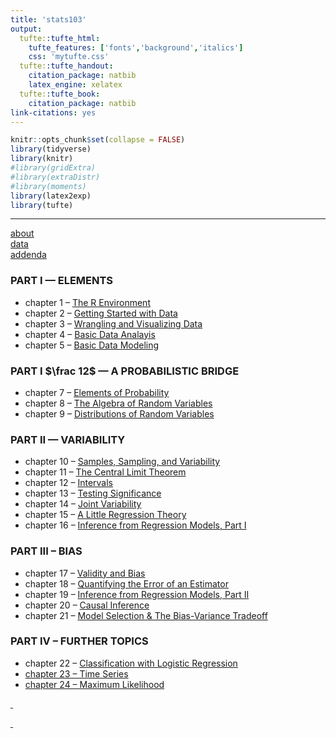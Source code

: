 ```yaml
---
title: 'stats103'
output:
  tufte::tufte_html:
    tufte_features: ['fonts','background','italics']
    css: 'mytufte.css'
  tufte::tufte_handout:
    citation_package: natbib
    latex_engine: xelatex
  tufte::tufte_book:
    citation_package: natbib
link-citations: yes
---
```


```r
knitr::opts_chunk$set(collapse = FALSE)
library(tidyverse)
library(knitr)
#library(gridExtra)
#library(extraDistr)
#library(moments)
library(latex2exp)
library(tufte)
```

\newcommand{\E}{\text{E}}
\newcommand{\Var}{\text{Var}}
\newcommand{\SD}{\text{SD}}
\newcommand{\SE}{\text{SE}}
\newcommand{\Cov}{\text{Cov}}
\newcommand{\Cor}{\text{Cor}}
\renewcommand{\P}{\text{P}}
\newcommand{\pd}[2]{\frac{\partial #1}{\partial #2}}
\newcommand{\sumin}{\sum_i^n}
\newcommand{\Bias}{\text{Bias}}

\newcommand{\head}[2]{\text{#1} \hspace{0.5cm} \text{#2}}

--- 

<a href="./about.html">about</a>  
<a href="./datasets.html">data</a>  
<a href="./addenda.html">addenda</a>

### PART I --- ELEMENTS

- chapter 1 -- <a href="./notes/c1-R.html">The R Environment</a>
- chapter 2 -- <a href="./notes/c2-data-basics.html">Getting Started with Data</a></li>
- chapter 3 -- <a href="./notes/c3-wrangle-visualize.html">Wrangling and Visualizing Data</a></li>
- chapter 4 -- <a href="./notes/c4-basic-analysis.html">Basic Data Analayis</a></li>
- chapter 5 -- <a href="./notes/c5-basic-modeling.html">Basic Data Modeling</a></li>

### PART I $\frac 12$ --- A PROBABILISTIC BRIDGE

- chapter 7 -- <a href="./notes/c7-probability-elements.html">Elements of Probability</a>
- chapter 8 -- <a href="./notes/c8-random-variables.html">The Algebra of Random Variables</a>
- chapter 9 -- <a href="./notes/c9-probability-distributions.html">Distributions of Random Variables</a>   

### PART II --- VARIABILITY

- chapter 10 -- <a href="./notes/c10-sampling.html">Samples, Sampling, and Variability</a></li>
- chapter 11 -- <a href="./notes/c11-clt.html">The Central Limit Theorem</a></li>
- chapter 12 -- <a href="./notes/c12-intervals.html">Intervals</a></li>
- chapter 13 -- <a href="./notes/c13-testing-significance.html">Testing Significance</a></li>
- chapter 14 -- <a href="./notes/c14-joint-variability.html">Joint Variability</a></li>
- chapter 15 -- <a href="./notes/c15-regression-theory.html">A Little Regression Theory</a></li>
- chapter 16 -- <a href="./notes/c16-regression-inference-I.html">Inference from Regression Models, Part I</a></li>

### PART III -- BIAS

- chapter 17 -- <a href="./notes/c17-validity-bias.html">Validity and Bias</a></li>
- chapter 18 -- <a href="./notes/c18-error-of-an-estimator.html">Quantifying the Error of an Estimator</a></li>
- chapter 19 -- <a href="./notes/c19-regression-inference-II.html">Inference from Regression Models, Part II</a></li>
- chapter 20 -- <a href="./notes/c20-causal-inference.html">Causal Inference</a></li>
- chapter 21 -- <a href="./notes/c21-bias-variance.html">Model Selection \& The Bias-Variance Tradeoff</a></li>

### PART IV -- FURTHER TOPICS

- chapter 22 -- <a href="./notes/c22-logit.html">Classification with Logistic Regression
- chapter 23 -- Time Series
- chapter 24 -- Maximum Likelihood  

\ 

\ 



